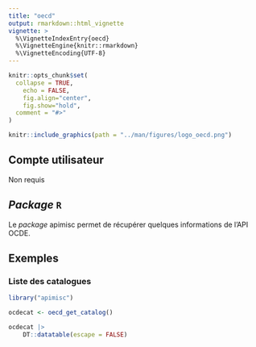 ```yaml
---
title: "oecd"
output: rmarkdown::html_vignette
vignette: >
  %\VignetteIndexEntry{oecd}
  %\VignetteEngine{knitr::rmarkdown}
  %\VignetteEncoding{UTF-8}
---
```


```r
knitr::opts_chunk$set(
  collapse = TRUE,
	echo = FALSE,
	fig.align="center",
	fig.show="hold",
  comment = "#>"
)
```

```r
knitr::include_graphics(path = "../man/figures/logo_oecd.png")
```

## Compte utilisateur

Non requis

## *Package* `R`

Le *package* apimisc permet de récupérer quelques informations de l'API OCDE.

## Exemples

### Liste des catalogues

```r
library("apimisc")

ocdecat <- oecd_get_catalog()

ocdecat |>
	DT::datatable(escape = FALSE)
```

